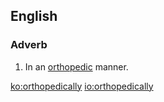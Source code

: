 ==English==

===Adverb===
{{en-adv}}
# In an [[orthopedic]] manner.

[[ko:orthopedically]]
[[io:orthopedically]]
